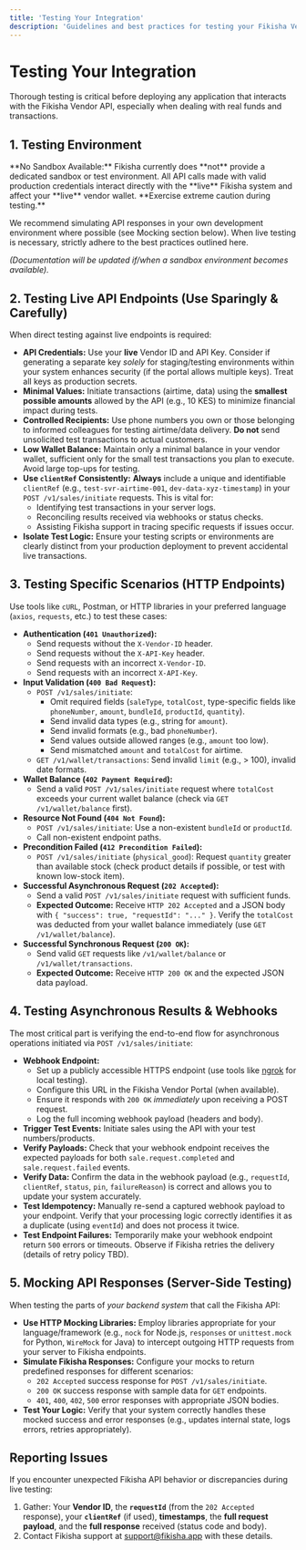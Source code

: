 ```yaml
---
title: 'Testing Your Integration'
description: 'Guidelines and best practices for testing your Fikisha Vendor HTTP API integration.'
---
```



# Testing Your Integration

Thorough testing is critical before deploying any application that interacts with the Fikisha Vendor API, especially when dealing with real funds and transactions.

## 1. Testing Environment

<Warning>
  **No Sandbox Available:** Fikisha currently does **not** provide a dedicated sandbox or test environment. All API calls made with valid production credentials interact directly with the **live** Fikisha system and affect your **live** vendor wallet. **Exercise extreme caution during testing.**
</Warning>

We recommend simulating API responses in your own development environment where possible (see Mocking section below). When live testing is necessary, strictly adhere to the best practices outlined here.

*(Documentation will be updated if/when a sandbox environment becomes available).*

## 2. Testing Live API Endpoints (Use Sparingly & Carefully)

When direct testing against live endpoints is required:

*   **API Credentials:** Use your **live** Vendor ID and API Key. Consider if generating a separate key *solely* for staging/testing environments within your system enhances security (if the portal allows multiple keys). Treat all keys as production secrets.
*   **Minimal Values:** Initiate transactions (airtime, data) using the **smallest possible amounts** allowed by the API (e.g., 10 KES) to minimize financial impact during tests.
*   **Controlled Recipients:** Use phone numbers you own or those belonging to informed colleagues for testing airtime/data delivery. **Do not** send unsolicited test transactions to actual customers.
*   **Low Wallet Balance:** Maintain only a minimal balance in your vendor wallet, sufficient only for the small test transactions you plan to execute. Avoid large top-ups for testing.
*   **Use `clientRef` Consistently:** **Always** include a unique and identifiable `clientRef` (e.g., `test-svr-airtime-001`, `dev-data-xyz-timestamp`) in your `POST /v1/sales/initiate` requests. This is vital for:
    *   Identifying test transactions in your server logs.
    *   Reconciling results received via webhooks or status checks.
    *   Assisting Fikisha support in tracing specific requests if issues occur.
*   **Isolate Test Logic:** Ensure your testing scripts or environments are clearly distinct from your production deployment to prevent accidental live transactions.

## 3. Testing Specific Scenarios (HTTP Endpoints)

Use tools like `cURL`, Postman, or HTTP libraries in your preferred language (`axios`, `requests`, etc.) to test these cases:

*   **Authentication (`401 Unauthorized`):**
    *   Send requests without the `X-Vendor-ID` header.
    *   Send requests without the `X-API-Key` header.
    *   Send requests with an incorrect `X-Vendor-ID`.
    *   Send requests with an incorrect `X-API-Key`.
*   **Input Validation (`400 Bad Request`):**
    *   `POST /v1/sales/initiate`:
        *   Omit required fields (`saleType`, `totalCost`, type-specific fields like `phoneNumber`, `amount`, `bundleId`, `productId`, `quantity`).
        *   Send invalid data types (e.g., string for `amount`).
        *   Send invalid formats (e.g., bad `phoneNumber`).
        *   Send values outside allowed ranges (e.g., `amount` too low).
        *   Send mismatched `amount` and `totalCost` for airtime.
    *   `GET /v1/wallet/transactions`: Send invalid `limit` (e.g., > 100), invalid date formats.
*   **Wallet Balance (`402 Payment Required`):**
    *   Send a valid `POST /v1/sales/initiate` request where `totalCost` exceeds your current wallet balance (check via `GET /v1/wallet/balance` first).
*   **Resource Not Found (`404 Not Found`):**
    *   `POST /v1/sales/initiate`: Use a non-existent `bundleId` or `productId`.
    *   Call non-existent endpoint paths.
*   **Precondition Failed (`412 Precondition Failed`):**
    *   `POST /v1/sales/initiate` (`physical_good`): Request `quantity` greater than available stock (check product details if possible, or test with known low-stock item).
*   **Successful Asynchronous Request (`202 Accepted`):**
    *   Send a valid `POST /v1/sales/initiate` request with sufficient funds.
    *   **Expected Outcome:** Receive `HTTP 202 Accepted` and a JSON body with `{ "success": true, "requestId": "..." }`. Verify the `totalCost` was deducted from your wallet balance immediately (use `GET /v1/wallet/balance`).
*   **Successful Synchronous Request (`200 OK`):**
    *   Send valid `GET` requests like `/v1/wallet/balance` or `/v1/wallet/transactions`.
    *   **Expected Outcome:** Receive `HTTP 200 OK` and the expected JSON data payload.

## 4. Testing Asynchronous Results & Webhooks

The most critical part is verifying the end-to-end flow for asynchronous operations initiated via `POST /v1/sales/initiate`:

*   **Webhook Endpoint:**
    *   Set up a publicly accessible HTTPS endpoint (use tools like [ngrok](https://ngrok.com/) for local testing).
    *   Configure this URL in the Fikisha Vendor Portal (when available).
    *   Ensure it responds with `200 OK` *immediately* upon receiving a POST request.
    *   Log the full incoming webhook payload (headers and body).
*   **Trigger Test Events:** Initiate sales using the API with your test numbers/products.
*   **Verify Payloads:** Check that your webhook endpoint receives the expected payloads for both `sale.request.completed` and `sale.request.failed` events.
*   **Verify Data:** Confirm the data in the webhook payload (e.g., `requestId`, `clientRef`, `status`, `pin`, `failureReason`) is correct and allows you to update your system accurately.
*   **Test Idempotency:** Manually re-send a captured webhook payload to your endpoint. Verify that your processing logic correctly identifies it as a duplicate (using `eventId`) and does not process it twice.
*   **Test Endpoint Failures:** Temporarily make your webhook endpoint return `500` errors or timeouts. Observe if Fikisha retries the delivery (details of retry policy TBD).

## 5. Mocking API Responses (Server-Side Testing)

When testing the parts of *your backend system* that call the Fikisha API:

*   **Use HTTP Mocking Libraries:** Employ libraries appropriate for your language/framework (e.g., `nock` for Node.js, `responses` or `unittest.mock` for Python, `WireMock` for Java) to intercept outgoing HTTP requests from your server to Fikisha endpoints.
*   **Simulate Fikisha Responses:** Configure your mocks to return predefined responses for different scenarios:
    *   `202 Accepted` success response for `POST /v1/sales/initiate`.
    *   `200 OK` success response with sample data for `GET` endpoints.
    *   `401`, `400`, `402`, `500` error responses with appropriate JSON bodies.
*   **Test Your Logic:** Verify that your system correctly handles these mocked success and error responses (e.g., updates internal state, logs errors, retries appropriately).

## Reporting Issues

If you encounter unexpected Fikisha API behavior or discrepancies during live testing:

1.  Gather: Your **Vendor ID**, the **`requestId`** (from the `202 Accepted` response), your **`clientRef`** (if used), **timestamps**, the **full request payload**, and the **full response** received (status code and body).
2.  Contact Fikisha support at [support@fikisha.app](mailto:support@fikisha.app) with these details.
